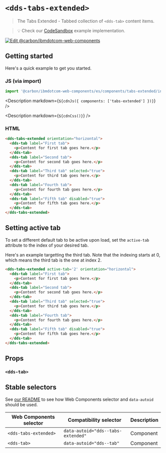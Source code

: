 


# `<dds-tabs-extended>`

> The Tabs Extended - Tabbed collection of `<dds-tab>` content items.

> 💡 Check our
> [CodeSandbox](https://githubbox.com/carbon-design-system/carbon-for-ibm-dotcom/tree/v1/packages/web-components/examples/codesandbox/components/tabs-extended)
> example implementation.

[![Edit @carbon/ibmdotcom-web-components](https://codesandbox.io/static/img/play-codesandbox.svg)](https://githubbox.com/carbon-design-system/carbon-for-ibm-dotcom/tree/v1/packages/web-components/examples/codesandbox/components/tabs-extended)

## Getting started

Here's a quick example to get you started.

### JS (via import)

```javascript
import '@carbon/ibmdotcom-web-components/es/components/tabs-extended/index.js';
```

<Description markdown={`${cdnJs({ components: ['tabs-extended'] })}`} />

<Description markdown={`${cdnCss()}`} />

### HTML

```html
<dds-tabs-extended orientation="horizontal">
  <dds-tab label="First tab">
    <p>Content for first tab goes here.</p>
  </dds-tab>
  <dds-tab label="Second tab">
    <p>Content for second tab goes here.</p>
  </dds-tab>
  <dds-tab label="Third tab" selected="true">
    <p>Content for third tab goes here.</p>
  </dds-tab>
  <dds-tab label="Fourth tab">
    <p>Content for fourth tab goes here.</p>
  </dds-tab>
  <dds-tab label="Fifth tab" disabled="true">
    <p>Content for fifth tab goes here.</p>
  </dds-tab>
</dds-tabs-extended>
```

## Setting active tab

To set a different default tab to be active upon load, set the `active-tab` attribute to the index of your desired tab.

Here's an example targetting the third tab. Note that the indexing starts at 0, which means the third tab is the one at index 2.

```html
<dds-tabs-extended active-tab='2' orientation="horizontal">
  <dds-tab label="First tab">
    <p>Content for first tab goes here.</p>
  </dds-tab>
  <dds-tab label="Second tab">
    <p>Content for second tab goes here.</p>
  </dds-tab>
  <dds-tab label="Third tab" selected="true">
    <p>Content for third tab goes here.</p>
  </dds-tab>
  <dds-tab label="Fourth tab">
    <p>Content for fourth tab goes here.</p>
  </dds-tab>
  <dds-tab label="Fifth tab" disabled="true">
    <p>Content for fifth tab goes here.</p>
  </dds-tab>
</dds-tabs-extended>
```

## Props

### `<dds-tab>`

<Props of="dds-tab" />
<Description markdown={markdownContents} />

## Stable selectors

See [our README](https://github.com/carbon-design-system/carbon-for-ibm-dotcom/tree/main/packages/web-components#stable-selectors-for-analytics-and-integratione2e-testing-in-web-components) to see how Web Components selector and `data-autoid` should be used.

| Web Components selector | Compatibility selector             | Description |
| ----------------------- | ---------------------------------- | ----------- |
| `<dds-tabs-extended>`   | `data-autoid="dds--tabs-extended"` | Component   |
| `<dds-tab>`             | `data-autoid="dds--tab"`           | Component   |

<Description markdown={contributing} />
